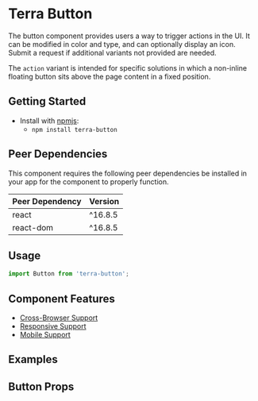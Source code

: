 


<Badge />

# Terra Button

The button component provides users a way to trigger actions in the UI.
It can be modified in color and type, and can optionally display an icon.
Submit a request if additional variants not provided are needed.

The `action` variant is intended for specific solutions in which a non-inline floating button sits above the page content in a fixed position.

## Getting Started

- Install with [npmjs](https://www.npmjs.com):
  - `npm install terra-button`

<!-- AUTO-GENERATED-CONTENT:START Peer Dependencies -->
## Peer Dependencies

This component requires the following peer dependencies be installed in your app for the component to properly function.

| Peer Dependency | Version |
|-|-|
| react | ^16.8.5 |
| react-dom | ^16.8.5 |

<!-- AUTO-GENERATED-CONTENT:END -->

## Usage

```jsx
import Button from 'terra-button';
```

## Component Features
* [Cross-Browser Support](https://engineering.cerner.com/terra-ui/about/terra-ui/component-standards#cross-browser-support)
* [Responsive Support](https://engineering.cerner.com/terra-ui/about/terra-ui/component-standards#responsive-support)
* [Mobile Support](https://engineering.cerner.com/terra-ui/about/terra-ui/component-standards#mobile-support)

## Examples
<ButtonVariant title="Variant" />
<ButtonBlock title="Block" />
<ButtonCompact title="Compact" />
<ButtonAnchor title="Anchor" />
<ButtonDisabled title="Disabled" />
<ButtonOnClick title="Click" />

## Button Props
<ButtonPropsTable />
